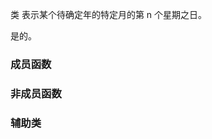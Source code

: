 {{cpp/chrono/title|month_weekday}}
{{cpp/chrono/month_weekday/navbar}}
{{ddcl|header=chrono|since=c++20|
class month_weekday;
}}

类 {{tt|month_weekday}} 表示某个待确定年的特定月的第 n 个星期之日。

{{tt|month_weekday}} 是{{named req|TriviallyCopyable}}的{{named req|StandardLayoutType}}。

===成员函数===
{{dsc begin}}
{{dsc inc|cpp/chrono/month_weekday/dsc constructor}}
{{dsc inc|cpp/chrono/month_weekday/dsc accessors}}
{{dsc inc|cpp/chrono/month_weekday/dsc ok}}
{{dsc end}}

===非成员函数===
{{dsc begin}}
{{dsc inc|cpp/chrono/month_weekday/dsc operator cmp}}
{{dsc inc|cpp/chrono/month_weekday/dsc operator ltlt}}
{{dsc end}}

===辅助类===
{{dsc begin}}
{{dsc inc|cpp/chrono/dsc formatter|month_weekday}}
{{dsc hash|cpp/chrono/month_weekday|nested=true|notes={{mark c++26}}}}
{{dsc end}}

{{langlinks|en|es|ja|ru}}